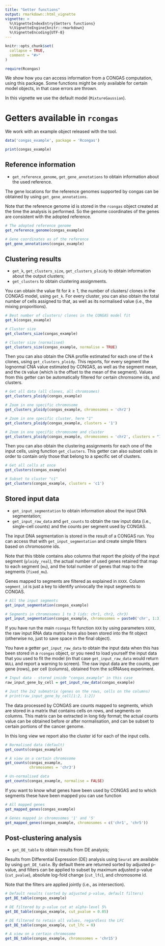 ```yaml
---
title: "Getter functions"
output: rmarkdown::html_vignette
vignette: >
  %\VignetteIndexEntry{Getters functions}
  %\VignetteEngine{knitr::rmarkdown}
  %\VignetteEncoding{UTF-8}
---
```


```r
knitr::opts_chunk$set(
  collapse = TRUE,
  comment = "#>"
)
```

```r
require(Rcongas)
```

We show how you can access information from a CONGAS computation, using this package. Some functions might be only available for certain model objects, in that case errors are thrown.

In this vignette we use the default model (`MixtureGaussian`).

# Getters available in `rcongas`

We work with an example object released with the tool. 
```r
data('congas_example', package = 'Rcongas')

print(congas_example)
```

## Reference information

* `get_reference_genome`, `get_gene_annotations` to obtain information about the used reference.

The gene locations for the reference genomes supported by congas can be obtained by using `get_gene_annotations`. 

Note that the reference genome id is stored in the `rcongas` object created at the time the analysis is performed. So the genome coordinates of the genes are consistent with the adopted reference.

```r
# The adopted reference genome
get_reference_genome(congas_example)

# Gene coordinates as of the reference
get_gene_annotations(congas_example)
```

## Clustering results

* `get_k`, `get_clusters_size`, `get_clusters_ploidy` to obtain information about the output clusters;
* `get_clusters` to obtain clustering assignments.

You can obtain the value fit for $k\geq 1$, the number of clusters/ clones in the CONGAS model, using `get_k`. For every cluster, you can also obtain the total number of cells assigned to that, as well as its normalised value (i.e., the mixing proporitions).
```r
# Best number of clusters/ clones in the CONGAS model fit
get_k(congas_example)

# Cluster size
get_clusters_size(congas_example)

# Cluster size (normalised)
get_clusters_size(congas_example, normalise = TRUE)
```

Then you can also obtain the CNA profile estimated for each one of the $k$ clones, using `get_clusters_ploidy`. This reports, for every segment the lognormal CNA value estimated by CONGAS, as well as the segment mean, and the `CN` value (which is the offset to the mean of the segment). Values from this getter can be automatically filtered for certain chromsome ids, and clusters.
```r
# Get all data (all clones, all chromsomes)
get_clusters_ploidy(congas_example)

# Zoom in one specific chromosome
get_clusters_ploidy(congas_example, chromosomes = 'chr2')

# Zoom in one specific cluster, here "1"
get_clusters_ploidy(congas_example, clusters = '1')

# Zoom in one specific chromosome and cluster
get_clusters_ploidy(congas_example, chromosomes = 'chr2', clusters = "1")
```

Then you can also obtain the clustering assignments for each one of the input cells,  using function `get_clusters`. This getter can also subset cells in order  to contain only those that belong to a specific set of clusters.
```r
# Get all cells at once
get_clusters(congas_example)

# Subset to cluster "c1"
get_clusters(congas_example, clusters = 'c1')
```

## Stored input data

* `get_input_segmentation` to obtain information about the input DNA segmentation;
* `get_input_raw_data` and `get_counts` to obtain the raw input data (i.e., single-cell counts) and the counts per segment used by CONGAS.


The input DNA segmentation is stored in the result of a CONGAS run. You can access that with `get_input_segmentation` and create simple filters based on chromosome ids. 

Note that this tibble contains also columns that report the ploidy of the input segment (`ploidy_real`), the actual number of used genes retained that map to each segment (`mu`), and the total number of genes that map to the segments (`fixed_mu`). 

Genes mapped to segments are filtered as explained in `XXXX`. Column `segment_id` is just a key to identify univocally the input segments to CONGAS.


```r
# All the input segments
get_input_segmentation(congas_example)

# Segments in chromosomes 1 to 3 (ids: chr1, chr2, chr3)
get_input_segmentation(congas_example, chromosomes = paste0('chr', 1:3))
```


If you have run the main `rcongas` fit function `XXX` by using parameters `XXXX`, the raw input RNA data matrix have also been stored into the fit object (otherwise no, just to save space in the final object). 

You have a getter `get_input_raw_data` to obtain the input data when this has been stored in a `rcongas` object, or you need to load yourself the input data that you used to fit the model (in that case `get_input_raw_data` would return `NULL` and report a warning to screen). 
The raw input data are the counts, per gene (rows), per cell (columns), obtained from the scRNAseq experiment.

```r
# Input data - stored inside "congas_example" in this case
raw_input_gene_by_cell = get_input_raw_data(congas_example)

# Just the 2x2 submatrix (genes on the rows, cells on the columns)
# print(raw_input_gene_by_cell[1:2, 1:2])
```

The data processed by CONGAS are counts mapped to segments, which are stored in a matrix that contains cells on rows, and segments on columns. This matrix can be extracted in long tidy format; the actual counts value can be obtained before or after normalisation,  and can be subset to certain portions of the cancer genome. 

In this long view we report also the cluster id for each of the input cells. 

```r
# Normalised data (default)
get_counts(congas_example)

# A view on a certain chromosome 
get_counts(congas_example,
           chromosomes = 'chr3')

# Un-normalised data
get_counts(congas_example, normalise = FALSE)
```

If you want to know what genes have been used by CONGAS and to which segments these have been
mapped you can use function

```r
# All mapped genes
get_mapped_genes(congas_example)

# Genes mapped in chromosomes '1' and '5'
get_mapped_genes(congas_example, chromosomes = c('chr1', 'chr5'))
```

## Post-clustering analysis

* `get_DE_table` to obtain results from DE analysis;

Results from Differential Expression (DE) analysis using `Seurat` are available by using `get_DE_table`. By default there are returned sorted by adjusted p-value, and filters can be applied to subset by maximum adjusted p-value (`cut_pvalue`), absolute log-fold change (`cut_lfc`), and chromosome id. 

Note that the filters are applied jointly (i.e., as intersection).

```r
# Default results (sorted by adjusted p-value, default filters)
get_DE_table(congas_example)

# DE filtered by p-value cut at alpha-level 5%
get_DE_table(congas_example, cut_pvalue = 0.05)

# DE filtered to retain all values, regardless the LFC
get_DE_table(congas_example, cut_lfc = 0)

# A view on a certain chromosome 
get_DE_table(congas_example, chromosomes = 'chr15')
```

